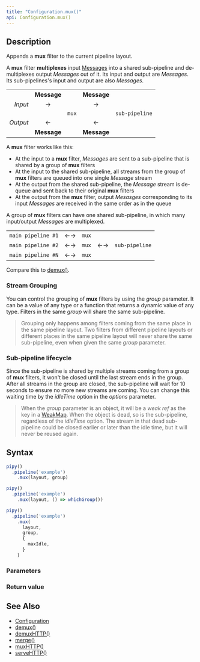 ```yaml
---
title: "Configuration.mux()"
api: Configuration.mux()
---
```


## Description

Appends a **mux** filter to the current pipeline layout.

A **mux** filter **multiplexes** input [Messages](/reference/api/Message) into a shared sub-pipeline and de-multiplexes output _Messages_ out of it. Its input and output are _Messages_. Its sub-pipelines's input and output are also _Messages_.

|          |             |       |             |                |
|---------:|:-----------:|:-----:|:-----------:|:--------------:|
|          | **Message** |       | **Message** |                |
| _Input_  | →           |       | →           |                |
|          |             | `mux` |             | `sub-pipeline` |
| _Output_ | ←           |       | ←           |                |
|          | **Message** |       | **Message** |                |

A **mux** filter works like this:

- At the input to a **mux** filter, _Messages_ are sent to a sub-pipeline that is shared by a group of **mux** filters
- At the input to the shared sub-pipeline, all streams from the group of **mux** filters are queued into one single _Message_ stream
- At the output from the shared sub-pipeline, the _Message_ stream is de-queue and sent back to their original **mux** filters
- At the output from the **mux** filter, output _Mesasges_ corresponding to its input _Messages_ are received in the same order as in the queue

A group of **mux** filters can have one shared sub-pipeline, in which many input/output _Messages_ are multiplexed.

|                    |    |       |    |                |
|-------------------:|:--:|:-----:|:--:|:---------------|
| `main pipeline #1` | ←→ | `mux` |    |                |
| `main pipeline #2` | ←→ | `mux` | ←→ | `sub-pipeline` |
| `main pipeline #N` | ←→ | `mux` |    |                |

Compare this to [demux()](/reference/api/Configuration/demux).

### Stream Grouping

You can control the grouping of **mux** filters by using the _group_ parameter. It can be a value of any type or a function that returns a dynamic value of any type. Filters in the same _group_ will share the same sub-pipeline.

> Grouping only happens among filters coming from the same place in the same pipeline layout. Two filters from different pipeline layouts or different places in the same pipeline layout will never share the same sub-pipeline, even when given the same _group_ parameter.

### Sub-pipeline lifecycle

Since the sub-pipeline is shared by multiple streams coming from a group of **mux** filters, it won't be closed until the last stream ends in the group. After all streams in the group are closed, the sub-pipeline will wait for 10 seconds to ensure no more new streams are coming. You can change this waiting time by the _idleTime_ option in the _options_ parameter.

> When the _group_ parameter is an object, it will be a _weak ref_ as the key in a [WeakMap](https://developer.mozilla.org/docs/Web/JavaScript/Guide/Keyed_collections#weakmap_object). When the object is dead, so is the sub-pipeline, regardless of the _idleTime_ option. The stream in that dead sub-pipeline could be closed earlier or later than the idle time, but it will never be reused again.

## Syntax

``` js
pipy()
  .pipeline('example')
    .mux(layout, group)

pipy()
  .pipeline('example')
    .mux(layout, () => whichGroup())

pipy()
  .pipeline('example')
    .mux(
      layout,
      group,
      {
        maxIdle,
      }
    )
```

### Parameters

<Parameters/>

### Return value

<ReturnValue/>

## See Also

* [Configuration](/reference/api/Configuration)
* [demux()](/reference/api/Configuration/demux)
* [demuxHTTP()](/reference/api/Configuration/demuxHTTP)
* [merge()](/reference/api/Configuration/merge)
* [muxHTTP()](/reference/api/Configuration/muxHTTP)
* [serveHTTP()](/reference/api/Configuration/serveHTTP)
